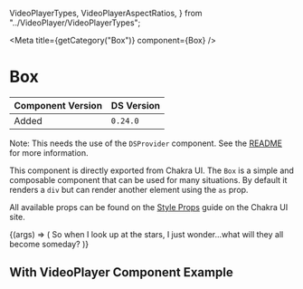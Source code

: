 
  VideoPlayerTypes,
  VideoPlayerAspectRatios,
} from "../VideoPlayer/VideoPlayerTypes";

<Meta title={getCategory("Box")} component={Box} />

# Box

| Component Version | DS Version |
| ----------------- | ---------- |
| Added             | `0.24.0`   |

Note: This needs the use of the `DSProvider` component. See the [README](https://github.com/NYPL/nypl-design-system#using-the-design-system-in-your-product)
for more information.

This component is directly exported from Chakra UI. The `Box` is a simple and
composable component that can be used for many situations. By default it renders
a `div` but can render another element using the `as` prop.

All available props can be found on the [Style Props](https://chakra-ui.com/docs/features/style-props)
guide on the Chakra UI site.

<Canvas>
  <Story
    name="Box"
    args={{
      p: "5",
      bg: "var(--brand-primary)",
      color: "white",
    }}
  >
    {(args) => (
      <Box {...args}>
        So when I look up at the stars, I just wonder...what will they all
        become someday?
      </Box>
    )}
  </Story>
</Canvas>

## With VideoPlayer Component Example

<Canvas>
  <Box borderWidth="3px" padding="6" borderRadius="lg" overflow="hidden">
    <VideoPlayer
      videoId="nm-dD2tx6bk"
      videoType={VideoPlayerTypes.YouTube}
      aspectRatio={VideoPlayerAspectRatios.SixteenByNine}
    />
  </Box>
</Canvas>

